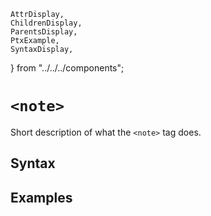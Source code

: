     AttrDisplay,
    ChildrenDisplay,
    ParentsDisplay,
    PtxExample,
    SyntaxDisplay,
} from "../../../components";

# `<note>`

Short description of what the `<note>` tag does.

## Syntax

<SyntaxDisplay name="note" />

## Examples

    
